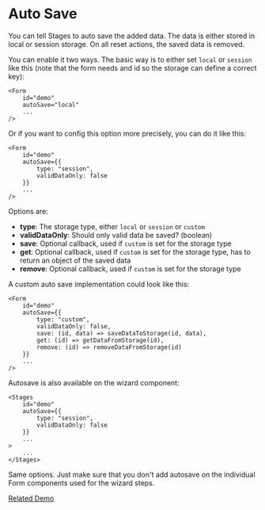 # Auto Save

You can tell Stages to auto save the added data. The data is either stored in local or session storage. 
On all reset actions, the saved data is removed.

You can enable it two ways. The basic way is to either set `local` or `session` like this 
(note that the form needs and id so the storage can define a correct key):

```
<Form
    id="demo"
    autoSave="local"
    ...
/>
```

Or if you want to config this option more precisely, you can do it like this:

```
<Form
    id="demo"
    autoSave={{
		type: "session",
		validDataOnly: false
	}}
    ...
/>
```

Options are:

- **type**: The storage type, either `local` or `session` or `custom`
- **validDataOnly**: Should only valid data be saved? (boolean)
- **save**: Optional callback, used if `custom` is set for the storage type
- **get**: Optional callback, used if `custom` is set for the storage type, has to return an object of the saved data
- **remove**: Optional callback, used if `custom` is set for the storage type

A custom auto save implementation could look like this:

```
<Form
    id="demo"
    autoSave={{
		type: "custom",
        validDataOnly: false,
        save: (id, data) => saveDataToStorage(id, data),
        get: (id) => getDataFromStorage(id),
        remove: (id) => removeDataFromStorage(id)
	}}
    ...
/>
```

Autosave is also available on the wizard component:

```
<Stages
    id="demo"
    autoSave={{
		type: "session",
		validDataOnly: false
	}}
    ...
>
    ...
</Stages>
```

Same options. Just make sure that you don't add autosave on the individual Form components used 
for the wizard steps.

[Related Demo](https://stages-demo.vercel.app/autosave)